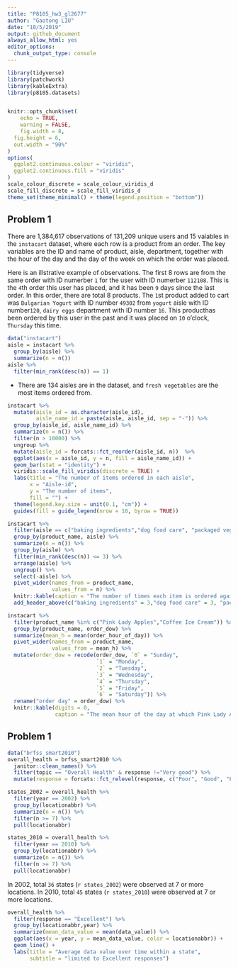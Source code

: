 ```yaml
---
title: "P8105_hw3_gl2677"
author: "Gaotong LIU"
date: "10/5/2019"
output: github_document
always_allow_html: yes
editor_options: 
  chunk_output_type: console
---
```


```r
library(tidyverse)
library(patchwork)
library(kableExtra)
library(p8105.datasets)


knitr::opts_chunk$set(
	echo = TRUE,
	warning = FALSE,
	fig.width = 8, 
  fig.height = 6,
  out.width = "90%"
)
options(
  ggplot2.continuous.colour = "viridis",
  ggplot2.continuous.fill = "viridis"
)
scale_colour_discrete = scale_colour_viridis_d
scale_fill_discrete = scale_fill_viridis_d
theme_set(theme_minimal() + theme(legend.position = "bottom"))

```

## Problem 1
There are 1,384,617 observations of 131,209 unique users and 15 vaiables in the `instacart` dataset, where each row is a product from an order. The key variables are the ID and name of product, aisle, department, together with the hour of the day and the day of the week on which the order was placed.

Here is an illstrative example of observations. The first 8 rows are from the same order with ID numerber `1` for the user with ID numerber `112108`. This is the `4`th order this user has placed, and it has been `9` days since the last order. In this order, there are total 8 products. The `1`st product added to cart was `Bulgarian Yogurt` with ID number `49302` from `yogurt` aisle with ID number`120`, `dairy eggs` department with ID number `16`. This producthas been ordered by this user in the past and it was placed on `10` o'clock, `Thursday` this time. 

```r
data("instacart")
aisle = instacart %>% 
  group_by(aisle) %>% 
  summarize(n = n()) 
aisle %>% 
  filter(min_rank(desc(n)) == 1)
```

* There are 134 aisles are in the dataset, and `fresh vegetables` are the most items ordered from. 

```r
instacart %>% 
  mutate(aisle_id = as.character(aisle_id),
         aisle_name_id = paste(aisle, aisle_id, sep = "-")) %>% 
  group_by(aisle_id, aisle_name_id) %>% 
  summarize(n = n()) %>% 
  filter(n > 10000) %>% 
  ungroup %>% 
  mutate(aisle_id = forcats::fct_reorder(aisle_id, n))  %>% 
  ggplot(aes(x = aisle_id, y = n, fill = aisle_name_id)) +
  geom_bar(stat = "identity") +
  viridis::scale_fill_viridis(discrete = TRUE) +
  labs(title = "The number of items ordered in each aisle",
       x = "Aisle-id",
       y = "The number of items",
       fill = "") +
  theme(legend.key.size = unit(0.1, "cm")) +
  guides(fill = guide_legend(nrow = 10, byrow = TRUE))
```

```r
instacart %>% 
  filter(aisle == c("baking ingredients","dog food care", "packaged vegetables fruits")) %>%
  group_by(product_name, aisle) %>% 
  summarize(n = n()) %>% 
  group_by(aisle) %>% 
  filter(min_rank(desc(n)) <= 3) %>%
  arrange(aisle) %>% 
  ungroup() %>%
  select(-aisle) %>% 
  pivot_wider(names_from = product_name,
              values_from = n) %>% 
  knitr::kable(caption = "The number of times each item is ordered against the three most popular items in each aisle.") %>% 
  add_header_above(c("baking ingredients" = 3,"dog food care" = 3, "packaged vegetables fruits" = 3))
```

```r
instacart %>% 
  filter(product_name %in% c("Pink Lady Apples","Coffee Ice Cream")) %>%
  group_by(product_name, order_dow) %>% 
  summarize(mean_h = mean(order_hour_of_day)) %>% 
  pivot_wider(names_from = product_name,
              values_from = mean_h) %>% 
  mutate(order_dow = recode(order_dow, `0` = "Sunday",
                            `1` = "Monday",
                            `2` = "Tuesday",
                            `3` = "Wednesday",
                            `4` = "Thursday",
                            `5` = "Friday",
                            `6` = "Saturday")) %>% 
  rename("order day" = order_dow) %>% 
  knitr::kable(digits = 0,
               caption = "The mean hour of the day at which Pink Lady Apples and Coffee Ice Cream are ordered on each day of the week")

```

## Problem 1
```r
data("brfss_smart2010")
overall_health = brfss_smart2010 %>% 
  janitor::clean_names() %>% 
  filter(topic == "Overall Health" & response !="Very good") %>% 
  mutate(response = forcats::fct_relevel(response, c("Poor", "Good", "Fair", "Excellent"))) 
```

```r
states_2002 = overall_health %>% 
  filter(year == 2002) %>% 
  group_by(locationabbr) %>% 
  summarize(n = n()) %>% 
  filter(n >= 7) %>% 
  pull(locationabbr)

states_2010 = overall_health %>% 
  filter(year == 2010) %>% 
  group_by(locationabbr) %>% 
  summarize(n = n()) %>% 
  filter(n >= 7) %>% 
  pull(locationabbr)
```
In 2002, total `36` states (``r states_2002``) were observed at 7 or more locations. In 2010, total `45` states (``r states_2010``) were observed at 7 or more locations. 
```r
overall_health %>% 
  filter(response == "Excellent") %>% 
  group_by(locationabbr,year) %>% 
  summarize(mean_data_value = mean(data_value)) %>% 
  ggplot(aes(x = year, y = mean_data_value, color = locationabbr)) +
  geom_line() +
  labs(title = "Average data value over time within a state",
       subtitle = "limited to Excellent responses")
```

